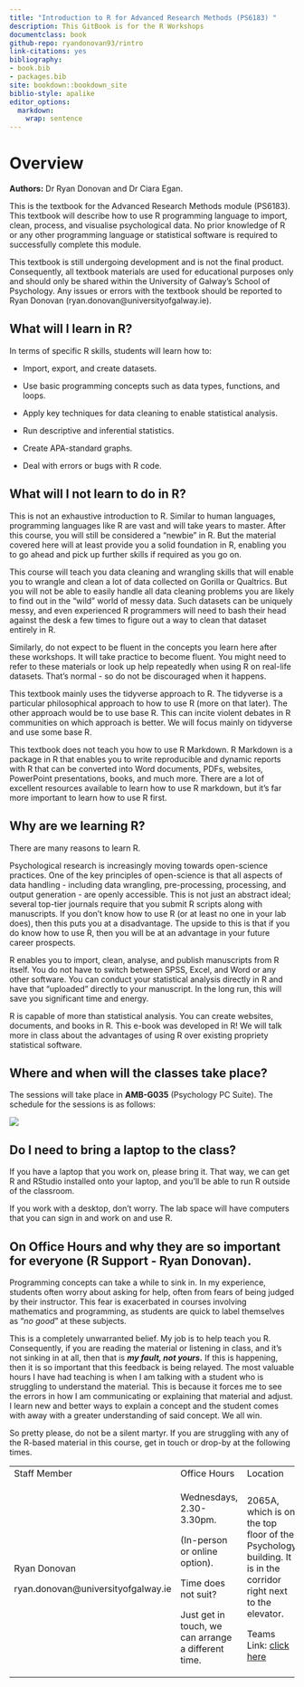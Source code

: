 ```yaml
---
title: "Introduction to R for Advanced Research Methods (PS6183) "
description: This GitBook is for the R Workshops
documentclass: book
github-repo: ryandonovan93/rintro
link-citations: yes
bibliography:
- book.bib
- packages.bib
site: bookdown::bookdown_site
biblio-style: apalike
editor_options: 
  markdown: 
    wrap: sentence
---
```


# **Overview**

**Authors:** Dr Ryan Donovan and Dr Ciara Egan.

This is the textbook for the Advanced Research Methods module (PS6183).
This textbook will describe how to use R programming language to import, clean, process, and visualise psychological data.
No prior knowledge of R or any other programming language or statistical software is required to successfully complete this module.

This textbook is still undergoing development and is not the final product.
Consequently, all textbook materials are used for educational purposes only and should only be shared within the University of Galway's School of Psychology.
Any issues or errors with the textbook should be reported to Ryan Donovan (ryan.donovan\@universityofgalway.ie).

## What will I learn in R?

In terms of specific R skills, students will learn how to:

-   Import, export, and create datasets.

-   Use basic programming concepts such as data types, functions, and loops.

-   Apply key techniques for data cleaning to enable statistical analysis.

-   Run descriptive and inferential statistics.

-   Create APA-standard graphs.

-   Deal with errors or bugs with R code.

## What will I not learn to do in R?

This is not an exhaustive introduction to R.
Similar to human languages, programming languages like R are vast and will take years to master.
After this course, you will still be considered a "newbie" in R.
But the material covered here will at least provide you a solid foundation in R, enabling you to go ahead and pick up further skills if required as you go on.

This course will teach you data cleaning and wrangling skills that will enable you to wrangle and clean a lot of data collected on Gorilla or Qualtrics.
But you will not be able to easily handle all data cleaning problems you are likely to find out in the "wild" world of messy data.
Such datasets can be uniquely messy, and even experienced R programmers will need to bash their head against the desk a few times to figure out a way to clean that dataset entirely in R.

Similarly, do not expect to be fluent in the concepts you learn here after these workshops.
It will take practice to become fluent.
You might need to refer to these materials or look up help repeatedly when using R on real-life datasets.
That's normal - so do not be discouraged when it happens.

This textbook mainly uses the tidyverse approach to R.
The tidyverse is a particular philosophical approach to how to use R (more on that later).
The other approach would be to use base R.
This can incite violent debates in R communities on which approach is better.
We will focus mainly on tidyverse and use some base R.

This textbook does not teach you how to use R Markdown.
R Markdown is a package in R that enables you to write reproducible and dynamic reports with R that can be converted into Word documents, PDFs, websites, PowerPoint presentations, books, and much more.
There are a lot of excellent resources available to learn how to use R markdown, but it's far more important to learn how to use R first.

## Why are we learning R?

There are many reasons to learn R.

Psychological research is increasingly moving towards open-science practices.
One of the key principles of open-science is that all aspects of data handling - including data wrangling, pre-processing, processing, and output generation - are openly accessible.
This is not just an abstract ideal; several top-tier journals require that you submit R scripts along with manuscripts.
If you don't know how to use R (or at least no one in your lab does), then this puts you at a disadvantage.
The upside to this is that if you do know how to use R, then you will be at an advantage in your future career prospects.

R enables you to import, clean, analyse, and publish manuscripts from R itself.
You do not have to switch between SPSS, Excel, and Word or any other software.
You can conduct your statistical analysis directly in R and have that "uploaded" directly to your manuscript.
In the long run, this will save you significant time and energy.

R is capable of more than statistical analysis.
You can create websites, documents, and books in R.
This e-book was developed in R!
We will talk more in class about the advantages of using R over existing propriety statistical software.

## Where and when will the classes take place?

The sessions will take place in **AMB-G035** (Psychology PC Suite).
The schedule for the sessions is as follows:

![](img/01-schedule.PNG)

## Do I need to bring a laptop to the class?

If you have a laptop that you work on, please bring it.
That way, we can get R and RStudio installed onto your laptop, and you'll be able to run R outside of the classroom.

If you work with a desktop, don't worry.
The lab space will have computers that you can sign in and work on and use R.

## On Office Hours and why they are so important for everyone (R Support - Ryan Donovan). 

Programming concepts can take a while to sink in.
In my experience, students often worry about asking for help, often from fears of being judged by their instructor.
This fear is exacerbated in courses involving mathematics and programming, as students are quick to label themselves as "*no good*" at these subjects.

This is a completely unwarranted belief.
My job is to help teach you R.
Consequently, if you are reading the material or listening in class, and it's not sinking in at all, then that is ***my fault, not yours.*** If this is happening, then it is so important that this feedback is being relayed.
The most valuable hours I have had teaching is when I am talking with a student who is struggling to understand the material.
This is because it forces me to see the errors in how I am communicating or explaining that material and adjust.
I learn new and better ways to explain a concept and the student comes with away with a greater understanding of said concept.
We all win.

So pretty please, do not be a silent martyr.
If you are struggling with any of the R-based material in this course, get in touch or drop-by at the following times.

+-------------------------------------+-----------------------------------------------------+-------------------------------------------------------------------------------------------------------------------------------------------------------------------------------------------------------------------------------------------------------------------------------+
| Staff Member                        | Office Hours                                        | Location                                                                                                                                                                                                                                                                      |
+-------------------------------------+-----------------------------------------------------+-------------------------------------------------------------------------------------------------------------------------------------------------------------------------------------------------------------------------------------------------------------------------------+
| Ryan Donovan                        | Wednesdays, 2.30-3.30pm.                            | 2065A, which is on the top floor of the Psychology building. It is in the corridor right next to the elevator.                                                                                                                                                                |
|                                     |                                                     |                                                                                                                                                                                                                                                                               |
| ryan.donovan\@universityofgalway.ie | (In-person or online option).                       | Teams Link: [click here](https://teams.microsoft.com/l/meetup-join/19%3ameeting_NDQ1YjRiNmQtNDQ4MC00NjgzLWIwYTQtNWI5OTg3ZmE1NWRj%40thread.v2/0?context=%7b%22Tid%22%3a%2213e3b186-c446-4aab-9c6d-9ab9bb76816c%22%2c%22Oid%22%3a%22c088ea08-9d92-460e-8972-64cd26bc4899%22%7d) |
|                                     |                                                     |                                                                                                                                                                                                                                                                               |
|                                     | Time does not suit?                                 |                                                                                                                                                                                                                                                                               |
|                                     |                                                     |                                                                                                                                                                                                                                                                               |
|                                     | Just get in touch, we can arrange a different time. |                                                                                                                                                                                                                                                                               |
+-------------------------------------+-----------------------------------------------------+-------------------------------------------------------------------------------------------------------------------------------------------------------------------------------------------------------------------------------------------------------------------------------+
